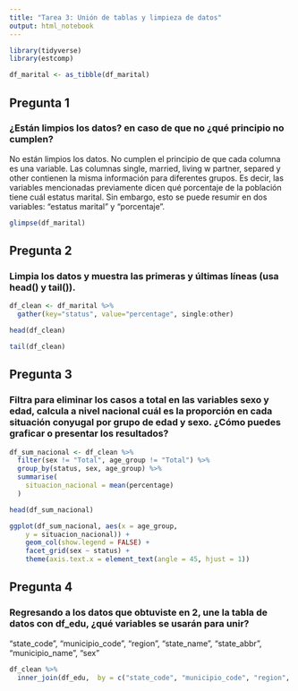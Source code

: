 ```yaml
---
title: "Tarea 3: Unión de tablas y limpieza de datos"
output: html_notebook
---
```


```r
library(tidyverse)
library(estcomp)
```

```r
df_marital <- as_tibble(df_marital)
```

## Pregunta 1
### ¿Están limpios los datos? en caso de que no ¿qué principio no cumplen? 

No están limpios los datos. No cumplen el principio de que cada columna es una variable. Las columnas single, married, living w partner, separed y other contienen la misma información para diferentes grupos. Es decir, las variables mencionadas previamente dicen qué porcentaje de la población tiene cuál estatus marital. Sin embargo, esto se puede resumir en dos variables: "estatus marital" y "porcentaje".
```r
glimpse(df_marital)
```

## Pregunta 2
### Limpia los datos y muestra las primeras y últimas líneas (usa head() y tail()).

```r

df_clean <- df_marital %>% 
  gather(key="status", value="percentage", single:other) 

head(df_clean)

tail(df_clean)

```


## Pregunta 3
### Filtra para eliminar los casos a total en las variables sexo y edad, calcula a nivel nacional cuál es la proporción en cada situación conyugal por grupo de edad y sexo. ¿Cómo puedes graficar o presentar los resultados?

```r
df_sum_nacional <- df_clean %>% 
  filter(sex != "Total", age_group != "Total") %>%  
  group_by(status, sex, age_group) %>% 
  summarise(
    situacion_nacional = mean(percentage)
  )

head(df_sum_nacional)
```


```r
ggplot(df_sum_nacional, aes(x = age_group, 
    y = situacion_nacional)) +
    geom_col(show.legend = FALSE) +
    facet_grid(sex ~ status) +
    theme(axis.text.x = element_text(angle = 45, hjust = 1)) 
```


## Pregunta 4
### Regresando a los datos que obtuviste en 2, une la tabla de datos con df_edu, ¿qué variables se usarán para unir?

"state_code", "municipio_code", "region", "state_name", "state_abbr", "municipio_name", "sex"


```r
df_clean %>%
  inner_join(df_edu,  by = c("state_code", "municipio_code", "region", "state_name", "state_abbr", "municipio_name", "sex"))
```

